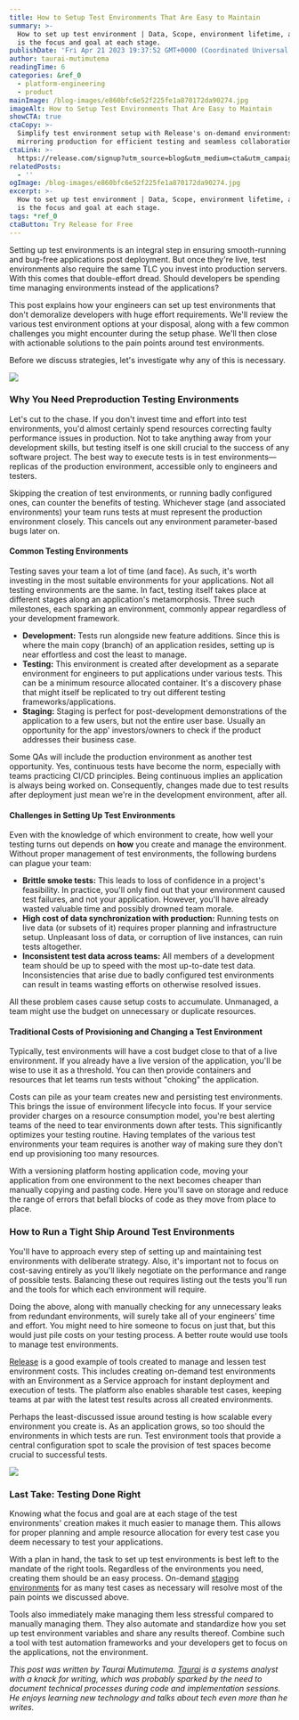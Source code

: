 ```yaml
---
title: How to Setup Test Environments That Are Easy to Maintain
summary: >-
  How to set up test environment | Data, Scope, environment lifetime, and what
  is the focus and goal at each stage.
publishDate: 'Fri Apr 21 2023 19:37:52 GMT+0000 (Coordinated Universal Time)'
author: taurai-mutimutema
readingTime: 6
categories: &ref_0
  - platform-engineering
  - product
mainImage: /blog-images/e860bfc6e52f225fe1a870172da90274.jpg
imageAlt: How to Setup Test Environments That Are Easy to Maintain
showCTA: true
ctaCopy: >-
  Simplify test environment setup with Release's on-demand environments
  mirroring production for efficient testing and seamless collaboration.
ctaLink: >-
  https://release.com/signup?utm_source=blog&utm_medium=cta&utm_campaign=blog-cta&utm_content=setup-test-environment
relatedPosts:
  - ''
ogImage: /blog-images/e860bfc6e52f225fe1a870172da90274.jpg
excerpt: >-
  How to set up test environment | Data, Scope, environment lifetime, and what
  is the focus and goal at each stage.
tags: *ref_0
ctaButton: Try Release for Free
---
```


Setting up test environments is an integral step in ensuring smooth-running and bug-free applications post deployment. But once they're live, test environments also require the same TLC you invest into production servers. With this comes that double-effort dread. Should developers be spending time managing environments instead of the applications?

This post explains how your engineers can set up test environments that don't demoralize developers with huge effort requirements. We'll review the various test environment options at your disposal, along with a few common challenges you might encounter during the setup phase. We'll then close with actionable solutions to the pain points around test environments.

Before we discuss strategies, let's investigate why any of this is necessary.

![](/blog-images/b01106eda919a6d670bc40cc5374a2b5.png)

### Why You Need Preproduction Testing Environments

Let's cut to the chase. If you don't invest time and effort into test environments, you'd almost certainly spend resources correcting faulty performance issues in production. Not to take anything away from your development skills, but testing itself is one skill crucial to the success of any software project. The best way to execute tests is in test environments—replicas of the production environment, accessible only to engineers and testers.

Skipping the creation of test environments, or running badly configured ones, can counter the benefits of testing. Whichever stage (and associated environments) your team runs tests at must represent the production environment closely. This cancels out any environment parameter-based bugs later on.

#### Common Testing Environments

Testing saves your team a lot of time (and face). As such, it's worth investing in the most suitable environments for your applications. Not all testing environments are the same. In fact, testing itself takes place at different stages along an application's metamorphosis. Three such milestones, each sparking an environment, commonly appear regardless of your development framework.
*   **Development:** Tests run alongside new feature additions. Since this is where the main copy (branch) of an application resides, setting up is near effortless and cost the least to manage.
*   **Testing:** This environment is created after development as a separate environment for engineers to put applications under various tests. This can be a minimum resource allocated container. It's a discovery phase that might itself be replicated to try out different testing frameworks/applications.
*   **Staging:** Staging is perfect for post-development demonstrations of the application to a few users, but not the entire user base. Usually an opportunity for the app' investors/owners to check if the product addresses their business case.

Some QAs will include the production environment as another test opportunity. Yes, continuous tests have become the norm, especially with teams practicing CI/CD principles. Being continuous implies an application is always being worked on. Consequently, changes made due to test results after deployment just mean we're in the development environment, after all.

#### Challenges in Setting Up Test Environments

Even with the knowledge of which environment to create, how well your testing turns out depends on **how** you create and manage the environment. Without proper management of test environments, the following burdens can plague your team:
*   **Brittle smoke tests:** This leads to loss of confidence in a project's feasibility. In practice, you'll only find out that your environment caused test failures, and not your application. However, you'll have already wasted valuable time and possibly drowned team morale.
*   **High cost of data synchronization with production:** Running tests on live data (or subsets of it) requires proper planning and infrastructure setup. Unpleasant loss of data, or corruption of live instances, can ruin tests altogether.
*   **Inconsistent test data across teams:** All members of a development team should be up to speed with the most up-to-date test data. Inconsistencies that arise due to badly configured test environments can result in teams wasting efforts on otherwise resolved issues.

All these problem cases cause setup costs to accumulate. Unmanaged, a team might use the budget on unnecessary or duplicate resources.

#### Traditional Costs of Provisioning and Changing a Test Environment

Typically, test environments will have a cost budget close to that of a live environment. If you already have a live version of the application, you'll be wise to use it as a threshold. You can then provide containers and resources that let teams run tests without "choking" the application.

Costs can pile as your team creates new and persisting test environments. This brings the issue of environment lifecycle into focus. If your service provider charges on a resource consumption model, you're best alerting teams of the need to tear environments down after tests. This significantly optimizes your testing routine. Having templates of the various test environments your team requires is another way of making sure they don't end up provisioning too many resources.

With a versioning platform hosting application code, moving your application from one environment to the next becomes cheaper than manually copying and pasting code. Here you'll save on storage and reduce the range of errors that befall blocks of code as they move from place to place.

### How to Run a Tight Ship Around Test Environments

You'll have to approach every step of setting up and maintaining test environments with deliberate strategy. Also, it's important not to focus on cost-saving entirely as you'll likely negotiate on the performance and range of possible tests. Balancing these out requires listing out the tests you'll run and the tools for which each environment will require.

Doing the above, along with manually checking for any unnecessary leaks from redundant environments, will surely take all of your engineers' time and effort. You might need to hire someone to focus on just that, but this would just pile costs on your testing process. A better route would use tools to manage test environments.

[Release](https://release.com/) is a good example of tools created to manage and lessen test environment costs. This includes creating on-demand test environments with an Environment as a Service approach for instant deployment and execution of tests. The platform also enables sharable test cases, keeping teams at par with the latest test results across all created environments.

Perhaps the least-discussed issue around testing is how scalable every environment you create is. As an application grows, so too should the environments in which tests are run. Test environment tools that provide a central configuration spot to scale the provision of test spaces become crucial to successful tests.

![](/blog-images/3f26cfb9856a36c12ece5ceddc1fd660.png)

### Last Take: Testing Done Right

Knowing what the focus and goal are at each stage of the test environments' creation makes it much easier to manage them. This allows for proper planning and ample resource allocation for every test case you deem necessary to test your applications.

With a plan in hand, the task to set up test environments is best left to the mandate of the right tools. Regardless of the environments you need, creating them should be an easy process. On-demand [staging environments](https://release.com/staging-environments) for as many test cases as necessary will resolve most of the pain points we discussed above.

Tools also immediately make managing them less stressful compared to manually managing them. They also automate and standardize how you set up test environment variables and share any results thereof. Combine such a tool with test automation frameworks and your developers get to focus on the applications, not the environment.

_This post was written by Taurai Mutimutema._ [_Taurai_](https://twitter.com/rusiqe) _is a systems analyst with a knack for writing, which was probably sparked by the need to document technical processes during code and implementation sessions. He enjoys learning new technology and talks about tech even more than he writes._
